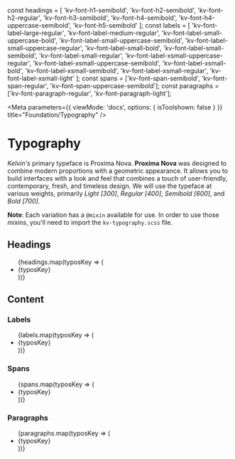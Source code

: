 const headings = [
	'kv-font-h1-semibold',
	'kv-font-h2-semibold',
	'kv-font-h2-regular',
	'kv-font-h3-semibold',
	'kv-font-h4-semibold',
	'kv-font-h4-uppercase-semibold',
	'kv-font-h5-semibold'
];
const labels = [
	'kv-font-label-large-regular',
	'kv-font-label-medium-regular',
	'kv-font-label-small-uppercase-bold',
	'kv-font-label-small-uppercase-semibold',
	'kv-font-label-small-uppercase-regular',
	'kv-font-label-small-bold',
	'kv-font-label-small-semibold',
	'kv-font-label-small-regular',
	'kv-font-label-xsmall-uppercase-regular',
	'kv-font-label-xsmall-uppercase-semibold',
	'kv-font-label-xsmall-bold',
	'kv-font-label-xsmall-semibold',
	'kv-font-label-xsmall-regular',
	'kv-font-label-xsmall-light'
];
const spans = ['kv-font-span-semibold', 'kv-font-span-regular', 'kv-font-span-uppercase-semibold'];
const paragraphs = ['kv-font-paragraph-regular', 'kv-font-paragraph-light'];

<Meta
	parameters={{
		viewMode: 'docs',
		options: { isToolshown: false }
	}}
	title="Foundation/Typography"
/>

# Typography

_Kelvin's_ primary typeface is Proxima Nova. **Proxima Nova** was designed to combine modern proportions with a geometric appearance. It allows you to build interfaces with a look and feel that combines a touch of user-friendly, contemporary, fresh, and timeless design.
We will use the typeface at various weights, primarily _Light [300]_, _Regular [400]_, _Semibold [600]_, and _Bold [700]_.

**Note**: Each variation has a `@mixin` available for use. In order to use those _mixins_, you'll need to import the `kv-typography.scss` file.

## Headings

<ul className="typography-container">
	{headings.map(typosKey => (
		<li key={typosKey} className="typography">
			<span className={typosKey}>{typosKey}</span>
		</li>
	))}
</ul>

## Content

### Labels

<ul className="typography-container">
	{labels.map(typosKey => (
		<li key={typosKey} className="typography">
			<span className={typosKey}>{typosKey}</span>
		</li>
	))}
</ul>

### Spans

<ul className="typography-container">
	{spans.map(typosKey => (
		<li key={typosKey} className="typography">
			<span className={typosKey}>{typosKey}</span>
		</li>
	))}
</ul>

### Paragraphs

<ul className="typography-container">
	{paragraphs.map(typosKey => (
		<li key={typosKey} className="typography">
			<span className={typosKey}>{typosKey}</span>
		</li>
	))}
</ul>
